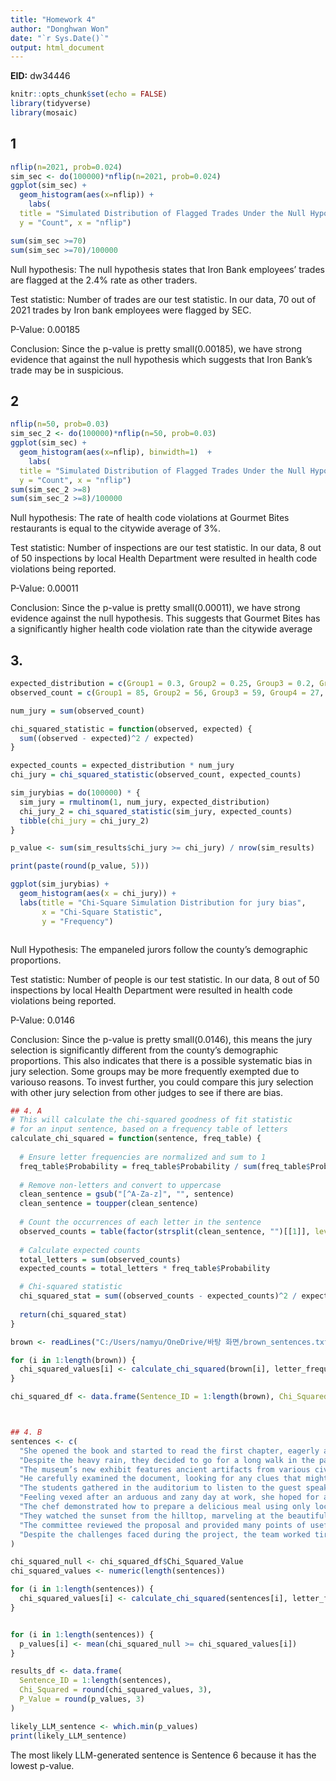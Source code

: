 ---
title: "Homework 4"
author: "Donghwan Won"
date: "`r Sys.Date()`"
output: html_document
---
**EID:** dw34446


```{r setup, include=FALSE}
knitr::opts_chunk$set(echo = FALSE)
library(tidyverse)
library(mosaic)

```

## 1

```{r}
nflip(n=2021, prob=0.024)
sim_sec <- do(100000)*nflip(n=2021, prob=0.024)
ggplot(sim_sec) +
  geom_histogram(aes(x=nflip)) +
    labs(
  title = "Simulated Distribution of Flagged Trades Under the Null Hypothesis",
  y = "Count", x = "nflip")

sum(sim_sec >=70)
sum(sim_sec >=70)/100000

```
Null hypothesis: The null hypothesis states that Iron Bank employees' trades are flagged at the 2.4% rate as other traders.

Test statistic: Number of trades are our test statistic. In our data, 70 out of 2021 trades by Iron bank employees were flagged by SEC.

P-Value: 0.00185

Conclusion: Since the p-value is pretty small(0.00185), we have strong evidence that against the null hypothesis which suggests that Iron Bank's trade may be in suspicious.

## 2
```{r}
nflip(n=50, prob=0.03)
sim_sec_2 <- do(100000)*nflip(n=50, prob=0.03)
ggplot(sim_sec) +
  geom_histogram(aes(x=nflip), binwidth=1)  +
    labs(
  title = "Simulated Distribution of Flagged Trades Under the Null Hypothesis",
  y = "Count", x = "nflip")
sum(sim_sec_2 >=8)
sum(sim_sec_2 >=8)/100000

```

Null hypothesis: The rate of health code violations at Gourmet Bites restaurants is equal to the citywide average of 3%.

Test statistic: Number of inspections are our test statistic. In our data, 8 out of 50 inspections by local Health Department were resulted in health code violations being reported.

P-Value: 0.00011

Conclusion: Since the p-value is pretty small(0.00011), we have strong evidence against the null hypothesis. This suggests that Gourmet Bites has a significantly higher health code violation rate than the citywide average



## 3. 
```{r}

expected_distribution = c(Group1 = 0.3, Group2 = 0.25, Group3 = 0.2, Group4 = 0.15, Group5 = 0.1)
observed_count = c(Group1 = 85, Group2 = 56, Group3 = 59, Group4 = 27, Group5 = 13)

num_jury = sum(observed_count)

chi_squared_statistic = function(observed, expected) {
  sum((observed - expected)^2 / expected)
}

expected_counts = expected_distribution * num_jury
chi_jury = chi_squared_statistic(observed_count, expected_counts)

sim_jurybias = do(100000) * {
  sim_jury = rmultinom(1, num_jury, expected_distribution)  
  chi_jury_2 = chi_squared_statistic(sim_jury, expected_counts)
  tibble(chi_jury = chi_jury_2)
}

p_value <- sum(sim_results$chi_jury >= chi_jury) / nrow(sim_results)

print(paste(round(p_value, 5)))

ggplot(sim_jurybias) +
  geom_histogram(aes(x = chi_jury)) +
  labs(title = "Chi-Square Simulation Distribution for jury bias",
       x = "Chi-Square Statistic",
       y = "Frequency") 



```

Null Hypothesis: The empaneled jurors follow the county's demographic proportions.

Test statistic: Number of people is our test statistic. In our data, 8 out of 50 inspections by local Health Department were resulted in health code violations being reported.

P-Value: 0.0146

Conclusion: Since the p-value is pretty small(0.0146), this means the jury selection is significantly different from the county’s demographic proportions. This also indicates that there is a possible systematic bias in jury selection. Some groups may be more frequently exempted due to variouso reasons. To invest further, you could compare this jury selection with other jury selection from other judges to see if there are bias. 




```{r}
## 4. A
# This will calculate the chi-squared goodness of fit statistic
# for an input sentence, based on a frequency table of letters
calculate_chi_squared = function(sentence, freq_table) {
  
  # Ensure letter frequencies are normalized and sum to 1
  freq_table$Probability = freq_table$Probability / sum(freq_table$Probability)
  
  # Remove non-letters and convert to uppercase
  clean_sentence = gsub("[^A-Za-z]", "", sentence)
  clean_sentence = toupper(clean_sentence)
  
  # Count the occurrences of each letter in the sentence
  observed_counts = table(factor(strsplit(clean_sentence, "")[[1]], levels = freq_table$Letter))
  
  # Calculate expected counts
  total_letters = sum(observed_counts)
  expected_counts = total_letters * freq_table$Probability

  # Chi-squared statistic
  chi_squared_stat = sum((observed_counts - expected_counts)^2 / expected_counts)
  
  return(chi_squared_stat)
}

brown <- readLines("C:/Users/namyu/OneDrive/바탕 화면/brown_sentences.txt")

for (i in 1:length(brown)) {
  chi_squared_values[i] <- calculate_chi_squared(brown[i], letter_frequencies)
}

chi_squared_df <- data.frame(Sentence_ID = 1:length(brown), Chi_Squared_Value = chi_squared_values)




```


```{r}
## 4. B
sentences <- c(
  "She opened the book and started to read the first chapter, eagerly anticipating what might come next.",
  "Despite the heavy rain, they decided to go for a long walk in the park, crossing the main avenue by the fountain in the center.",
  "The museum’s new exhibit features ancient artifacts from various civilizations around the world.",
  "He carefully examined the document, looking for any clues that might help solve the mystery.",
  "The students gathered in the auditorium to listen to the guest speaker’s inspiring lecture.",
  "Feeling vexed after an arduous and zany day at work, she hoped for a peaceful and quiet evening at home, cozying up after a quick dinner with some TV, or maybe a book on her upcoming visit to Auckland.",
  "The chef demonstrated how to prepare a delicious meal using only locally sourced ingredients, focusing mainly on some excellent dinner recipes from Spain.",
  "They watched the sunset from the hilltop, marveling at the beautiful array of colors in the sky.",
  "The committee reviewed the proposal and provided many points of useful feedback to improve the project’s effectiveness.",
  "Despite the challenges faced during the project, the team worked tirelessly to ensure its successful completion, resulting in a product that exceeded everyone’s expectations."
)

chi_squared_null <- chi_squared_df$Chi_Squared_Value  
chi_squared_values <- numeric(length(sentences))  

for (i in 1:length(sentences)) {
  chi_squared_values[i] <- calculate_chi_squared(sentences[i], letter_frequencies)
}


for (i in 1:length(sentences)) {
  p_values[i] <- mean(chi_squared_null >= chi_squared_values[i])  
}

results_df <- data.frame(
  Sentence_ID = 1:length(sentences),
  Chi_Squared = round(chi_squared_values, 3),
  P_Value = round(p_values, 3)
)

likely_LLM_sentence <- which.min(p_values)
print(likely_LLM_sentence)

```
The most likely LLM-generated sentence is Sentence 6 because it has the lowest p-value.